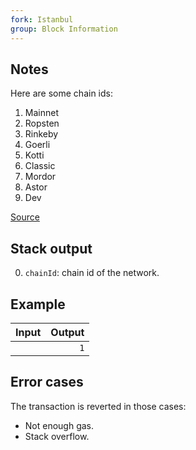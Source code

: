 ```yaml
---
fork: Istanbul
group: Block Information
---
```


## Notes

Here are some chain ids:
1. Mainnet
3. Ropsten
4. Rinkeby
5. Goerli
6. Kotti
61. Classic
63. Mordor
212. Astor
2018. Dev

[Source](https://besu.hyperledger.org/en/stable/Concepts/NetworkID-And-ChainID/)

## Stack output

0. `chainId`: chain id of the network.

## Example

| Input | Output |
|------:|-------:|
|  | `1` |

## Error cases

The transaction is reverted in those cases:
- Not enough gas.
- Stack overflow.

